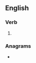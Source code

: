 ==English==

===Verb===
{{head|en|verb form}}

# {{en-past of|rebrand}}

===Anagrams===
* {{anagrams|en|a=abddeenrr|brandered}}